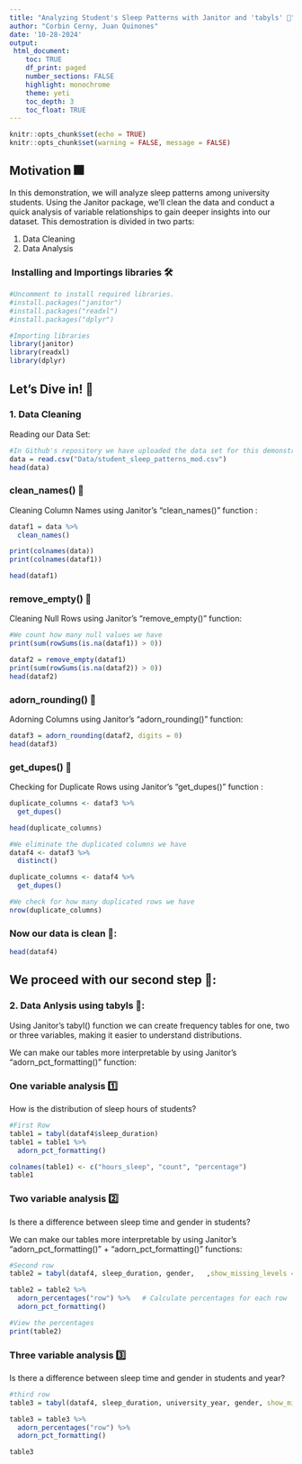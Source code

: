 ```yaml
---
title: "Analyzing Student's Sleep Patterns with Janitor and 'tabyls' 🚀"
author: "Corbin Cerny, Juan Quinones"
date: '10-28-2024'
output: 
 html_document:
    toc: TRUE
    df_print: paged
    number_sections: FALSE
    highlight: monochrome
    theme: yeti
    toc_depth: 3
    toc_float: TRUE
---
```


```r
knitr::opts_chunk$set(echo = TRUE)
knitr::opts_chunk$set(warning = FALSE, message = FALSE)
```

##  Motivation 🎆
In this demonstration, we will analyze sleep patterns among university students. Using the Janitor package, we’ll clean the data and conduct a quick analysis of variable relationships to gain deeper insights into our dataset. This demostration is divided in two parts:

1. Data Cleaning
2. Data Analysis

### ️ Installing and Importings libraries 🛠️️

```r
#Uncomment to install required libraries.
#install.packages("janitor") 
#install.packages("readxl") 
#install.packages("dplyr") 

#Importing libraries
library(janitor)
library(readxl)
library(dplyr)
```

## Let’s Dive in! 💃

### 1. Data Cleaning

Reading our Data Set:

```r

#In Github's repository we have uploaded the data set for this demonstration:
data = read.csv("Data/student_sleep_patterns_mod.csv")
head(data)

```
### clean_names() 🧹

Cleaning Column Names using Janitor's "clean_names()" function :

```r
dataf1 = data %>%
  clean_names()

print(colnames(data))
print(colnames(dataf1))
```
```r
head(dataf1)
```
### remove_empty() 🔴
Cleaning Null Rows using Janitor's "remove_empty()" function:

```r
#We count how many null values we have
print(sum(rowSums(is.na(dataf1)) > 0))
```

```r
dataf2 = remove_empty(dataf1)
print(sum(rowSums(is.na(dataf2)) > 0))
head(dataf2)
```
### adorn_rounding() 🤩

Adorning Columns using Janitor's "adorn_rounding()" function:

```r
dataf3 = adorn_rounding(dataf2, digits = 0)
head(dataf3)
```
### get_dupes() 👯‍
Checking for Duplicate Rows using Janitor's "get_dupes()" function️ :

```r
duplicate_columns <- dataf3 %>%
  get_dupes() 

head(duplicate_columns)
```

```r
#We eliminate the duplicated columns we have
dataf4 <- dataf3 %>%
  distinct()

duplicate_columns <- dataf4 %>%
  get_dupes()

#We check for how many duplicated rows we have
nrow(duplicate_columns)
```

### Now our data is clean 🧼:

```r
head(dataf4)
```


## We proceed with our second step 🙌:

### 2. Data Anlysis using tabyls 🧐:

Using Janitor's tabyl() function we can create frequency tables for one, two or three variables, making it easier to understand distributions.

We can make our tables more interpretable by using Janitor’s "adorn_pct_formatting()" function:

### One variable analysis 1️⃣

How is the distribution of sleep hours of students?

```r

#First Row
table1 = tabyl(dataf4$sleep_duration)
table1 = table1 %>%
  adorn_pct_formatting() 

colnames(table1) <- c("hours_sleep", "count", "percentage")
table1

```

### Two variable analysis 2️⃣

Is there a difference between sleep time and gender in students?

We can make our tables more interpretable by using Janitor’s "adorn_pct_formatting()" + "adorn_pct_formatting()" functions:

```r
#Second row
table2 = tabyl(dataf4, sleep_duration, gender,   ,show_missing_levels = FALSE)

table2 = table2 %>%
  adorn_percentages("row") %>%   # Calculate percentages for each row
  adorn_pct_formatting()          

#View the percentages
print(table2)
```

### Three variable analysis 3️⃣

Is there a difference between sleep time and gender in students and year?
```r
#third row
table3 = tabyl(dataf4, sleep_duration, university_year, gender, show_missing_levels = FALSE)

table3 = table3 %>%
  adorn_percentages("row") %>%
  adorn_pct_formatting()

table3

```

